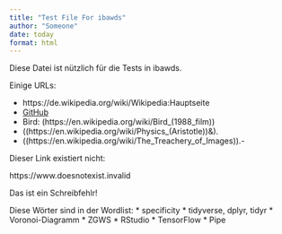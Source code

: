 ```yaml
---
title: "Test File For ibawds"
author: "Someone"
date: today
format: html
---
```


Diese Datei ist nützlich für die Tests in ibawds.

Einige URLs:

* https://de.wikipedia.org/wiki/Wikipedia:Hauptseite
* [GitHub](http://www.github.com)
* Bird: (https://en.wikipedia.org/wiki/Bird_(1988_film))
* ((https://en.wikipedia.org/wiki/Physics_(Aristotle))&).
* ((https://en.wikipedia.org/wiki/The_Treachery_of_Images)).-

Dieser Link existiert nicht:

https://www.doesnotexist.invalid

Das ist ein Schreibfehlr!

Diese Wörter sind in der Wordlist:
* specificity
* tidyverse, dplyr, tidyr
* Voronoi-Diagramm
* ZGWS
* RStudio
* TensorFlow
* Pipe

